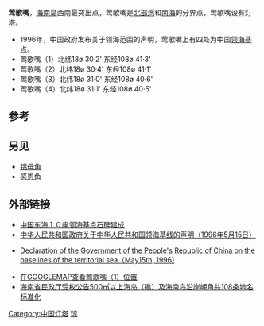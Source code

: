 '''莺歌嘴'''，[[海南岛|海南岛]]西南最突出点，莺歌嘴是[[北部湾|北部湾]]和[[南海|南海]]的分界点，莺歌嘴设有灯塔。


*1996年，中国政府发布关于领海范围的声明，莺歌嘴上有四处为中国[[领海基点|领海基点]]。[https://web.archive.org/web/20070216040721/http://www.soa.gov.cn/law/960515a.htm ]
*莺歌嘴（1）北纬18ø 30·2' 东经108ø 41·3'
*莺歌嘴（2）北纬18ø 30·4' 东经108ø 41·1'
*莺歌嘴（3）北纬18ø 31·0' 东经108ø 40·6'
*莺歌嘴（4）北纬18ø 31·1' 东经108ø 40·5' 
 
==参考==
<div class="references-small"><references/></div>

==另见==



*[[锦母角|锦母角]]
*[[感恩角|感恩角]]

==外部链接==
*[http://news.xinhuanet.com/politics/2006-09/14/content_5090042.htm 中国东海１０座领海基点石碑建成] {{Wayback|url=http://news.xinhuanet.com/politics/2006-09/14/content_5090042.htm |date=20070325035306 }}
*[https://web.archive.org/web/20070216040721/http://www.soa.gov.cn/law/960515a.htm 中华人民共和国政府关于中华人民共和国领海基线的声明（1996年5月15日）]
*{{en icon}}[http://www.un.org/Depts/los/LEGISLATIONANDTREATIES/PDFFILES/CHN_1996_Declaration.pdf  Declaration of the Government of the People's Republic of China on the baselines of the territorial sea（May15th, 1996)] {{Wayback|url=http://www.un.org/Depts/los/LEGISLATIONANDTREATIES/PDFFILES/CHN_1996_Declaration.pdf |date=20070315110738 }}
*[http://www.google.com/maps?f=q&hl=en&q=18%C2%B030%2712.00%22N,108%C2%B041%2718.00%22E&ie=UTF8&z=12&ll=18.511842,108.688431&spn=0.14585,0.43396&t=k&om=1&iwloc=addr 在GOOGLEMAP查看莺歌嘴（1）位置]
*[https://web.archive.org/web/20070310185604/http://www.hainan.gov.cn/data/news/2006/08/16869/ 海南省民政厅受权公告500㎡以上海岛（礁）及海南岛沿岸岬角共108条地名标准化]


[[Category:中国灯塔|Category:中国灯塔]]
[[Category:中国大陆领海基点|琼]]